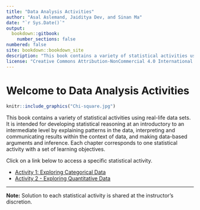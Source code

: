 ```yaml
---
title: "Data Analysis Activities"
author: "Asal Aslemand, Jaiditya Dev, and Sinan Ma"
date: "`r Sys.Date()`"
output: 
  bookdown::gitbook:
    number_sections: false
numbered: false
site: bookdown::bookdown_site
description: "This book contains a variety of statistical activities using real-life data sets. It is intended for developing statistical reasoning at an introductory to an intermediate level by explaining patterns in the data, interpreting and communicating results within the context of data, and making data-based arguments and inference. Each activity aligns with a set of statistical learning objective." 
license: "Creative Commons Attribution-NonCommercial 4.0 International License"
---
```


# Welcome to Data Analysis Activities

```r
knitr::include_graphics("Chi-square.jpg")
```

This book contains a variety of statistical activities using real-life data sets. It is intended for developing statistical reasoning at an introductory to an intermediate level by explaining patterns in the data, interpreting and communicating results within the context of data, and making data-based arguments and inference. Each chapter corresponds to one statistical activity with a set of learning objectives.

Click on a link below to access a specific statistical activity.

- [Activity 1: Exploring Categorical Data](#activity-1---exploring-categorical-data)
- [Activity 2 - Exploring Quantitative Data](#activity-2---exploring-quantitative-data)

---

**Note:** Solution to each statistical activity is shared at the instructor's discretion.